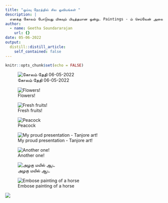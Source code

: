 ```yaml
---
title: "ஓய்வு நேரத்தில் சில ஓவியங்கள் "
description: |
  எனக்கு கோலம் போடுவது மிகவும் பிடித்தமான ஒன்று. Paintings - ம் செய்வேன் அவை எல்லாம் இதில் பதிவேற்றம் செய்ய திட்டமிட்டுள்ளேன் 
author:
  - name: Geetha Soundararajan
    url: {}
date: 05-06-2022
output:
  distill::distill_article:
    self_contained: false
---
```


```r
knitr::opts_chunk$set(echo = FALSE)
```

![கோலம் தேதி 06-05-2022](kolam_060522.jpg)

![Flowers!](paint_flowers.jpg)

![Fresh fruits!](paint_fruitbasket.jpg)

![Peacock](paint_mayil.jpg)

![My proud presentation - Tanjore art!](paint_tnjart.jpg)

![Another one!](paint_tnjart2.jpg)

![அழகு மயில் ஆட](pain_dancinnglady.jpg)

![Embose painting of a horse](paint_horse.jpg)

![](paint_moon.jpg)
